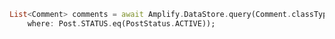 ```dart
List<Comment> comments = await Amplify.DataStore.query(Comment.classType,
    where: Post.STATUS.eq(PostStatus.ACTIVE));
```